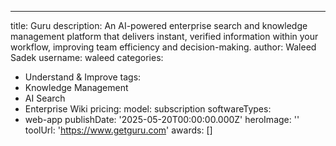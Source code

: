 ---
title: Guru
description: An AI-powered enterprise search and knowledge management platform that delivers instant, verified information within your workflow, improving team efficiency and decision-making.
author: Waleed Sadek
username: waleed
categories:
  - Understand & Improve
tags:
  - Knowledge Management
  - AI Search
  - Enterprise Wiki
pricing:
  model: subscription
softwareTypes:
  - web-app
publishDate: '2025-05-20T00:00:00.000Z'
heroImage: ''
toolUrl: 'https://www.getguru.com'
awards: []